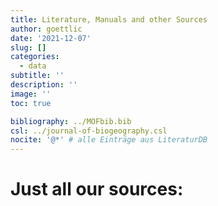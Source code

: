 ```yaml
---
title: Literature, Manuals and other Sources
author: goettlic
date: '2021-12-07'
slug: []
categories:
  - data
subtitle: ''
description: ''
image: ''
toc: true

bibliography: ../MOFbib.bib
csl: ../journal-of-biogeography.csl
nocite: '@*' # alle Einträge aus LiteraturDB
---
```

# Just all our sources:

